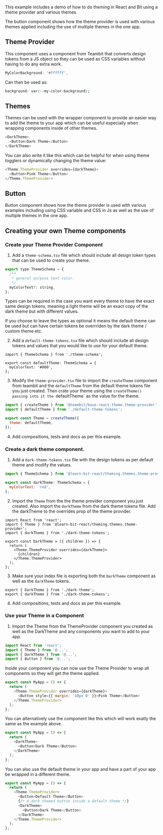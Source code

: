This example includes a demo of how to do theming in React and Bit using a theme provider and various themes.

The button component shows how the theme provider is used with various themes applied including the use of multiple themes in the one app.

## Theme Provider

This component uses a component from Teambit that converts design tokens from a JS object so they can be used as CSS variables without having to do any extra work.

```js
MyColorBackground: '#ffffff',
```

Can then be used as:

```css
background: var(--my-color-background);
```

## Themes

Themes can be used with the wrapper component to provide an easier way to add the theme to your app which can be useful especially when wrapping components inside of other themes.

```js
<DarkTheme>
  <Button>Dark Theme</Button>
</DarkTheme>
```

You can also write it like this which can be helpful for when using theme togglers or dynamically changing the theme value:

```js
<Theme.ThemeProvider overrides={darkTheme}>
  <Button>Pink Theme</Button>
</Theme.ThemeProvider>
```

## Button

Button component shows how the theme provider is used with various examples including using CSS variable and CSS in Js as well as the use of multiple themes in the one app.

## Creating your own Theme components

### Create your Theme Provider Component

1. Add a `theme-schema.tsx` file which should include all design token types that can be used to create your theme.

```js
export type ThemeSchema = {
  /**
   * general purpose text color.
   */
  myColorText?: string,
};
```

Types can be required in the case you want every theme to have the exact same design tokens, meaning a light theme will be an exact copy of the dark theme but with different values.

If you choose to leave the types as optional it means the default theme can be used but can have certain tokens be overrriden by the dark theme / custom theme etc.

2. Add a `default-theme-tokens.tsx` file which should include all design tokens and values that you would like to use for your default theme.

```Js
import { ThemeSchema } from './theme-schema';

export const defaultTheme: ThemeSchema = {
  myColorText: '#000',
};
```

3. Modify the `theme-provider.tsx` file to import the `createTheme` component from teambit and the `defaultTheme` from the default theme tokens file you just created. Then crate your theme using the `createTheme() passing into it the `defaultTheme` as the value for the theme.

```js
import { createTheme } from '@teambit/base-react.theme.theme-provider';
import { defaultTheme } from './default-theme-tokens';

export const Theme = createTheme({
  theme: defaultTheme,
});
```

4. Add compositions, tests and docs as per this example.

### Create a dark theme component.

1. Add a `dark-theme-tokens.tsx` file with the design tokens as per default theme and modify the values.

```js
import { ThemeSchema } from '@learn-bit-react/theming.themes.theme-provider';

export const darkTheme: ThemeSchema = {
  myColorText: 'red',
};
```

2. Import the `Theme` from the the theme provider component you just created. Also import the `darkTheme` from the dark theme tokens file. Add the darkTheme to the overrides prop of the theme provider.

```Js
import React from 'react';
import { Theme } from '@learn-bit-react/theming.themes.theme-provider';
import { darkTheme } from './dark-theme-tokens';

export const DarkTheme = ({ children }) => {
  return (
    <Theme.ThemeProvider overrides={darkTheme}>
      {children}
    </Theme.ThemeProvider>
  );
};
```

3. Make sure your index file is exporting both the `DarkTheme` component as well as the `darkTheme` tokens.

```Js
export { DarkTheme } from './dark-theme';
export { darkTheme } from './dark-theme-tokens';
```

4. Add compositions, tests and docs as per this example.

### Use your Theme in a Component

1. Import the Theme from the ThemeProvider component you created as well as the DarkTheme and any components you want to add to your app.

```js
import React from 'react';
import { Theme } from '@...';
import { DarkTheme } from '@...';
import { Button } from '@...';
```

Inside your component you can now use the Theme Provider to wrap all components so they will get the theme applied.

```js
export const MyApp = () => {
  return (
    <Theme.ThemeProvider overrides={darkTheme}>
      <Button style={{ margin: '10px 0' }}>Pink Theme</Button>
    </Theme.ThemeProvider>
  );
};
```

You can alternatively use the component like this which will work exatly the same as the example above.

```js
export const MyApp = () => {
  return (
    <DarkTheme>
      <Button>Dark Theme</Button>
    </DarkTheme>
  );
};
```

You can also use the default theme in your app and have a part of your app be wrapped in a different theme.

```js
export const MyApp = () => {
  return (
    <Theme.ThemeProvider>
      <Button>Default Theme</Button>
      {/* A dark themed button inside a default theme */}
      <DarkTheme>
        <Button>Dark Theme</Button>
      </DarkTheme>
    </Theme.ThemeProvider>
  );
};
```
